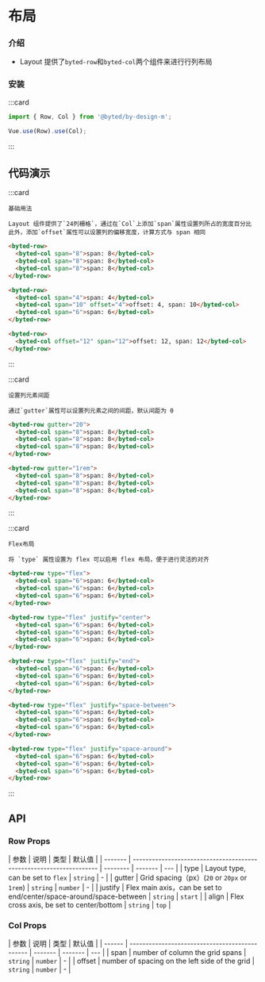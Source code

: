 # 布局

### 介绍

- Layout 提供了`byted-row`和`byted-col`两个组件来进行行列布局

### 安装

:::card

```javascript
import { Row, Col } from '@byted/by-design-m';

Vue.use(Row).use(Col);
```

:::

## 代码演示

:::card

```topic
基础用法
```

```desc
Layout 组件提供了`24列栅格`，通过在`Col`上添加`span`属性设置列所占的宽度百分比
此外，添加`offset`属性可以设置列的偏移宽度，计算方式与 span 相同
```

```html
<byted-row>
  <byted-col span="8">span: 8</byted-col>
  <byted-col span="8">span: 8</byted-col>
  <byted-col span="8">span: 8</byted-col>
</byted-row>

<byted-row>
  <byted-col span="4">span: 4</byted-col>
  <byted-col span="10" offset="4">offset: 4, span: 10</byted-col>
  <byted-col span="6">span: 6</byted-col>
</byted-row>

<byted-row>
  <byted-col offset="12" span="12">offset: 12, span: 12</byted-col>
</byted-row>
```

:::

:::card

```topic
设置列元素间距
```

```desc
通过`gutter`属性可以设置列元素之间的间距，默认间距为 0
```

```html
<byted-row gutter="20">
  <byted-col span="8">span: 8</byted-col>
  <byted-col span="8">span: 8</byted-col>
  <byted-col span="8">span: 8</byted-col>
</byted-row>

<byted-row gutter="1rem">
  <byted-col span="8">span: 8</byted-col>
  <byted-col span="8">span: 8</byted-col>
  <byted-col span="8">span: 8</byted-col>
</byted-row>
```

:::

:::card

```topic
Flex布局
```

```desc
将 `type` 属性设置为 flex 可以启用 flex 布局，便于进行灵活的对齐
```

```html
<byted-row type="flex">
  <byted-col span="6">span: 6</byted-col>
  <byted-col span="6">span: 6</byted-col>
  <byted-col span="6">span: 6</byted-col>
</byted-row>

<byted-row type="flex" justify="center">
  <byted-col span="6">span: 6</byted-col>
  <byted-col span="6">span: 6</byted-col>
  <byted-col span="6">span: 6</byted-col>
</byted-row>

<byted-row type="flex" justify="end">
  <byted-col span="6">span: 6</byted-col>
  <byted-col span="6">span: 6</byted-col>
  <byted-col span="6">span: 6</byted-col>
</byted-row>

<byted-row type="flex" justify="space-between">
  <byted-col span="6">span: 6</byted-col>
  <byted-col span="6">span: 6</byted-col>
  <byted-col span="6">span: 6</byted-col>
</byted-row>

<byted-row type="flex" justify="space-around">
  <byted-col span="6">span: 6</byted-col>
  <byted-col span="6">span: 6</byted-col>
  <byted-col span="6">span: 6</byted-col>
</byted-row>
```

:::

## API

### Row Props

| 参数    | 说明                                                                | 类型     | 默认值  |
| ------- | ------------------------------------------------------------------- | -------- | ------- | --- |
| type    | Layout type, can be set to `flex`                                   | `string` | -       |
| gutter  | Grid spacing（px）(`20` or `20px` or `1rem`)                        | `string`  &#124; `number` | -   |
| justify | Flex main axis，can be set to end/center/space-around/space-between | `string` | `start` |
| align   | Flex cross axis, be set to center/bottom                            | `string` | `top`   |

### Col Props

| 参数   | 说明                                           | 类型    | 默认值  |
| ------ | ---------------------------------------------- | ------- | ------- | --- |
| span   | number of column the grid spans                | `string` &#124; `number` | -   |
| offset | number of spacing on the left side of the grid | `string` &#124; `number` | -   |
